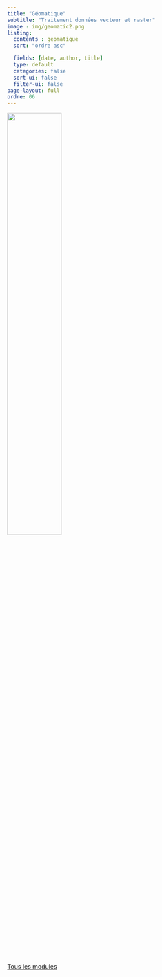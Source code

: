 ```yaml
---
title: "Géomatique"
subtitle: "Traitement données vecteur et raster"
image : img/geomatic2.png
listing: 
  contents : geomatique
  sort: "ordre asc"

  fields: [date, author, title]
  type: default
  categories: false
  sort-ui: false
  filter-ui: false
page-layout: full
ordre: 06
---
```


::: column-margin
![](img/geomatic2.png){width="50%"}
:::

[Tous les modules](/modules.qmd)
